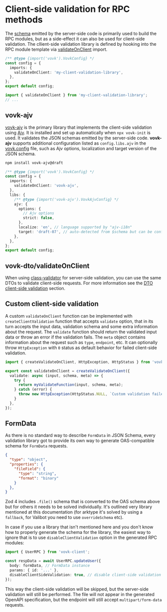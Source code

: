 
# Client-side validation for RPC methods

The [schema](/schema) emitted by the server-side code is primarily used to build the RPC modules, but as a side-effect it can also be used for client-side validation. The cllient-side validation library is defined by hooking into the RPC module template via [validateOnClient](/imports#validateonclient) import.

```ts filename="vovk.config.mjs"
/** @type {import('vovk').VovkConfig} */
const config = {
  imports: {
    validateOnClient: 'my-client-validation-library',
  },
};
export default config;
```

```ts filename="./node_modules/.vovk-client/index.mjs"
import { validateOnClient } from 'my-client-validation-library';
// ...
```

## vovk-ajv

[vovk-ajv](https://www.npmjs.com/package/vovk-ajv) is the primary library that implements the client-side validation using [Ajv](https://www.npmjs.com/package/ajv). It is installed and set up automatically when `npx vovk-init` is used. It validates the JSON schemas emitted by the server-side code. **vovk-ajv** supports additional configuration listed as `config.libs.ajv` in the [vovk.config](/config) file, such as Ajv options, localization and target version of the JSON schema.

```bash npm2yarn
npm install vovk-ajv@draft
```

```ts filename="vovk.config.mjs"
/** @type {import('vovk').VovkConfig} */
const config = {
  imports: {
    validateOnClient: 'vovk-ajv',
  },
  libs: {
    /** @type {import('vovk-ajv').VovkAjvConfig} */
    ajv: {
      options: {
        // Ajv options
        strict: false,
      },
      localize: 'en', // language supported by "ajv-i18n"
      target: 'draft-07', // auto-detected from $schema but can be configured
    },
  },
};
export default config;
```

## vovk-dto/validateOnClient

When using [class-validator](/validation/dto) for server-side validation, you can use the same DTOs to validate client-side requests. For more information see the [DTO client-side validation](/validation/dto#validateonclient) section.

## Custom client-side validation

A custom `validateOnClient` function can be implemented with `createClientValidation` function that accepts `validate` option, that in its turn accepts the input data, validation schema and some extra information about the request. The `validate` function should return the validated input data or throw an error if the validation fails. The `meta` object contains information about the request such as `type`, `endpoint`, etc. It can optionally throw `HttpException` with `0` status as default behavior for failed client-side validation.

```ts
import { createValidateOnClient, HttpException, HttpStatus } from 'vovk';

export const validateOnClient = createValidateOnClient({
  validate: async (input, schema, meta) => {
    try {
      return myValidateFunction(input, schema, meta);
    } catch (error) {
      throw new HttpException(HttpStatus.NULL, `Custom validation failed: ${error.message}`);
    }
  },
});
```

## FormData

As there is no standard way to describe `FormData` in JSON Schema, every validation library got to provide its own way to generate OAS-compatible schema for `FormData` requests.

```json
{
  "type": "object",
  "properties": {
    "fileField": {
      "type": "string",
      "format": "binary"
    }
  },
}
```

Zod 4 includes `.file()` schema that is converted to the OAS schema above but for others it needs to be solved individually. It's outlined very library mentioned at this documentation (for arktype it's solved by using a `fallback`, for Valibot you need to use `overrideSchema` etc).

In case if you use a library that isn't mentioned here and you don't know how to properly generate the schema for the library, the easiest way to ignore that is to use `disableClientValidation` option in the generated RPC modules:

```ts
import { UserRPC } from 'vovk-client';

const respData = await UserRPC.updateUser({
  body: formData, // FormData instance
  params: { id: '...' },
  disableClientSideValidation: true, // disable client-side validation
});
```

This way the client-side validation will be skipped, but the server-side validation will still be performed. The file will not appear in the generated OpenAPI specification, but the endpoint will still accept `multipart/form-data` requests.